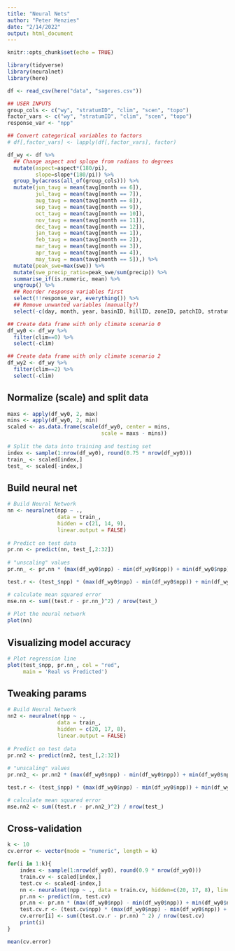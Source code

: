 ```yaml
---
title: "Neural Nets"
author: "Peter Menzies"
date: "2/14/2022"
output: html_document
---
```


```r
knitr::opts_chunk$set(echo = TRUE)

library(tidyverse)
library(neuralnet)
library(here)
```

```r
df <- read_csv(here("data", "sageres.csv")) 
```

```r
## USER INPUTS
group_cols <- c("wy", "stratumID", "clim", "scen", "topo")
factor_vars <- c("wy", "stratumID", "clim", "scen", "topo")
response_var <- "npp"
```

```r
## Convert categorical variables to factors
# df[,factor_vars] <- lapply(df[,factor_vars], factor)

df_wy <- df %>% 
  ## Change aspect and splope from radians to degrees
  mutate(aspect=aspect*(180/pi),
         slope=slope*(180/pi)) %>% 
  group_by(across(all_of(group_cols))) %>% 
  mutate(jun_tavg = mean(tavg[month == 6]),
         jul_tavg = mean(tavg[month == 7]),
         aug_tavg = mean(tavg[month == 8]),
         sep_tavg = mean(tavg[month == 9]),
         oct_tavg = mean(tavg[month == 10]),
         nov_tavg = mean(tavg[month == 11]),
         dec_tavg = mean(tavg[month == 12]),
         jan_tavg = mean(tavg[month == 1]),
         feb_tavg = mean(tavg[month == 2]),
         mar_tavg = mean(tavg[month == 3]),
         apr_tavg = mean(tavg[month == 4]),
         may_tavg = mean(tavg[month == 5]),) %>% 
  mutate(peak_swe=max(swe)) %>%
  mutate(swe_precip_ratio=peak_swe/sum(precip)) %>% 
  summarise_if(is.numeric, mean) %>% 
  ungroup() %>% 
  ## Reorder response variables first
  select(!!response_var, everything()) %>% 
  ## Remove unwanted variables (manually?)
  select(-c(day, month, year, basinID, hillID, zoneID, patchID, stratumID, topo, wy))

## Create data frame with only climate scenario 0
df_wy0 <- df_wy %>% 
  filter(clim==0) %>% 
  select(-clim)

## Create data frame with only climate scenario 2
df_wy2 <- df_wy %>% 
  filter(clim==2) %>% 
  select(-clim)
```

## Normalize (scale) and split data

```r
maxs <- apply(df_wy0, 2, max) 
mins <- apply(df_wy0, 2, min)
scaled <- as.data.frame(scale(df_wy0, center = mins, 
                              scale = maxs - mins))
  
# Split the data into training and testing set
index <- sample(1:nrow(df_wy0), round(0.75 * nrow(df_wy0)))
train_ <- scaled[index,]
test_ <- scaled[-index,]
```

## Build neural net

```r
# Build Neural Network
nn <- neuralnet(npp ~ ., 
                data = train_,
                hidden = c(21, 14, 9), 
                linear.output = FALSE)
  
# Predict on test data
pr.nn <- predict(nn, test_[,2:32])
  
# "unscaling" values
pr.nn_ <- pr.nn * (max(df_wy0$npp) - min(df_wy0$npp)) + min(df_wy0$npp)

test.r <- (test_$npp) * (max(df_wy0$npp) - min(df_wy0$npp)) + min(df_wy0$npp)

# calculate mean squared error
mse.nn <- sum((test.r - pr.nn_)^2) / nrow(test_)
  
# Plot the neural network
plot(nn)
```

## Visualizing model accuracy


```r
# Plot regression line
plot(test_$npp, pr.nn_, col = "red", 
     main = 'Real vs Predicted')
```

## Tweaking params

```r
# Build Neural Network
nn2 <- neuralnet(npp ~ ., 
                data = train_,
                hidden = c(20, 17, 8), 
                linear.output = FALSE)
  
# Predict on test data
pr.nn2 <- predict(nn2, test_[,2:32])
  
# "unscaling" values
pr.nn2_ <- pr.nn2 * (max(df_wy0$npp) - min(df_wy0$npp)) + min(df_wy0$npp)

test.r <- (test_$npp) * (max(df_wy0$npp) - min(df_wy0$npp)) + min(df_wy0$npp)

# calculate mean squared error
mse.nn2 <- sum((test.r - pr.nn2_)^2) / nrow(test_)
```

## Cross-validation

```r
k <- 10
cv.error <- vector(mode = "numeric", length = k)

for(i in 1:k){
    index <- sample(1:nrow(df_wy0), round(0.9 * nrow(df_wy0)))
    train.cv <- scaled[index,]
    test.cv <- scaled[-index,]
    nn <- neuralnet(npp ~ ., data = train.cv, hidden=c(20, 17, 8), linear.output = FALSE)   
    pr.nn <- predict(nn, test.cv)
    pr.nn <- pr.nn * (max(df_wy0$npp) - min(df_wy0$npp)) + min(df_wy0$npp)   
    test.cv.r <- (test.cv$npp) * (max(df_wy0$npp) - min(df_wy0$npp)) + min(df_wy0$npp)   
    cv.error[i] <- sum((test.cv.r - pr.nn) ^ 2) / nrow(test.cv)    
    print(i)
}
```

```r
mean(cv.error)
```


